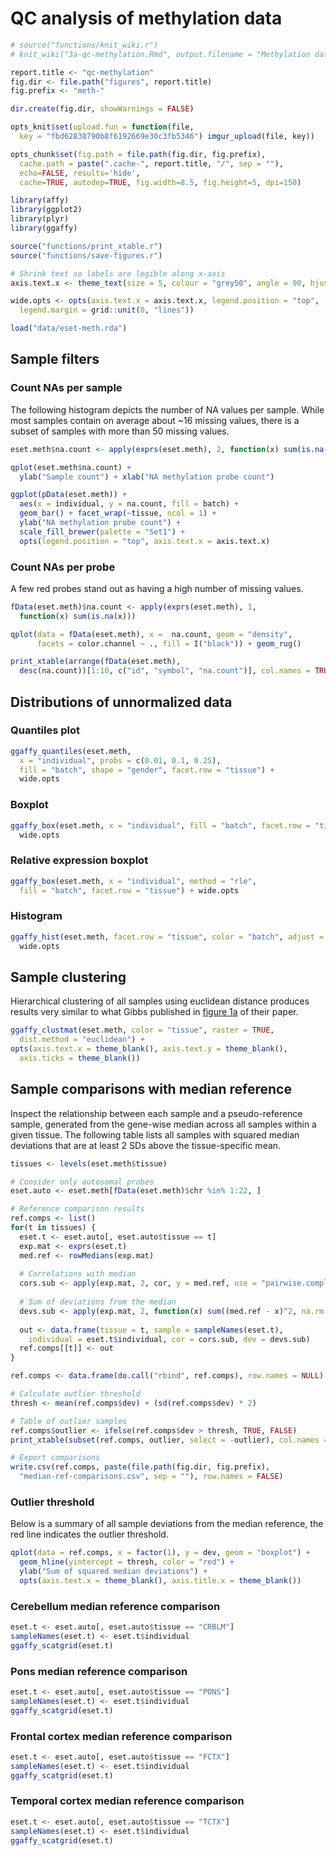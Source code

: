 # QC analysis of methylation data

```r
# source("functions/knit_wiki.r")
# knit_wiki("3a-qc-methylation.Rmd", output.filename = "Methylation data QC analysis")

report.title <- "qc-methylation"
fig.dir <- file.path("figures", report.title)
fig.prefix <- "meth-"

dir.create(fig.dir, showWarnings = FALSE)

opts_knit$set(upload.fun = function(file, 
  key = "fbd62838790b8f6192669e30c3fb5346") imgur_upload(file, key))

opts_chunk$set(fig.path = file.path(fig.dir, fig.prefix),
  cache.path = paste(".cache-", report.title, "/", sep = ""),
  echo=FALSE, results='hide',
  cache=TRUE, autodep=TRUE, fig.width=8.5, fig.height=5, dpi=150)
```

```r
library(affy)
library(ggplot2)
library(plyr)
library(ggaffy)

source("functions/print_xtable.r")
source("functions/save-figures.r")
```

```r
# Shrink text so labels are legible along x-axis
axis.text.x <- theme_text(size = 5, colour = "grey50", angle = 90, hjust = 1)

wide.opts <- opts(axis.text.x = axis.text.x, legend.position = "top",
  legend.margin = grid::unit(0, "lines"))
```


```r
load("data/eset-meth.rda")
```

## Sample filters

### Count NAs per sample
The following histogram depicts the number of NA values per sample. While most samples contain on average about ~16 missing values, there is a subset of samples with more than 50 missing values. 

```r
eset.meth$na.count <- apply(exprs(eset.meth), 2, function(x) sum(is.na(x)))

qplot(eset.meth$na.count) + 
  ylab("Sample count") + xlab("NA methylation probe count")
```

```r
ggplot(pData(eset.meth)) + 
  aes(x = individual, y = na.count, fill = batch) +
  geom_bar() + facet_wrap(~tissue, ncol = 1) +
  ylab("NA methylation probe count") +
  scale_fill_brewer(palette = "Set1") +
  opts(legend.position = "top", axis.text.x = axis.text.x)
```

### Count NAs per probe
A few red probes stand out as having a high number of missing values.

```r
fData(eset.meth)$na.count <- apply(exprs(eset.meth), 1, 
  function(x) sum(is.na(x)))

qplot(data = fData(eset.meth), x =  na.count, geom = "density",
      facets = color.channel ~ ., fill = I("black")) + geom_rug()
```

```r
print_xtable(arrange(fData(eset.meth), 
  desc(na.count))[1:10, c("id", "symbol", "na.count")], col.names = TRUE)
```


## Distributions of unnormalized data

### Quantiles plot
```r
ggaffy_quantiles(eset.meth,
  x = "individual", probs = c(0.01, 0.1, 0.25),
  fill = "batch", shape = "gender", facet.row = "tissue") +
  wide.opts
```

### Boxplot
```r
ggaffy_box(eset.meth, x = "individual", fill = "batch", facet.row = "tissue") +
  wide.opts
```

### Relative expression boxplot
```r
ggaffy_box(eset.meth, x = "individual", method = "rle",
  fill = "batch", facet.row = "tissue") + wide.opts
```

### Histogram
```r
ggaffy_hist(eset.meth, facet.row = "tissue", color = "batch", adjust = 0.5) +
  wide.opts
```

## Sample clustering
Hierarchical clustering of all samples using euclidean distance produces results very similar to what Gibbs published in [figure 1a](http://www.plosgenetics.org/article/info:doi/10.1371/journal.pgen.1000952?imageURI=info:doi/10.1371/journal.pgen.1000952.g001) of their paper.

```r
ggaffy_clustmat(eset.meth, color = "tissue", raster = TRUE, 
  dist.method = "euclidean") + 
opts(axis.text.x = theme_blank(), axis.text.y = theme_blank(),
  axis.ticks = theme_blank())
```

## Sample comparisons with median reference
Inspect the relationship between each sample and a pseudo-reference sample, generated from the gene-wise median across all samples within a given tissue. The following table lists all samples with squared median deviations that are at least 2 SDs above the tissue-specific mean. 

```r
tissues <- levels(eset.meth$tissue)

# Consider only autosomal probes
eset.auto <- eset.meth[fData(eset.meth)$chr %in% 1:22, ]

# Reference comparison results
ref.comps <- list()
for(t in tissues) {
  eset.t <- eset.auto[, eset.auto$tissue == t]
  exp.mat <- exprs(eset.t)
  med.ref <- rowMedians(exp.mat)
  
  # Correlations with median
  cors.sub <- apply(exp.mat, 2, cor, y = med.ref, use = "pairwise.complete")
  
  # Sum of deviations from the median
  devs.sub <- apply(exp.mat, 2, function(x) sum((med.ref - x)^2, na.rm = TRUE))
  
  out <- data.frame(tissue = t, sample = sampleNames(eset.t),
    individual = eset.t$individual, cor = cors.sub, dev = devs.sub)
  ref.comps[[t]] <- out
}

ref.comps <- data.frame(do.call("rbind", ref.comps), row.names = NULL)

# Calculate outlier threshold
thresh <- mean(ref.comps$dev) + (sd(ref.comps$dev) * 2)

# Table of outlier samples
ref.comps$outlier <- ifelse(ref.comps$dev > thresh, TRUE, FALSE)
print_xtable(subset(ref.comps, outlier, select = -outlier), col.names = TRUE)

# Export comparisons
write.csv(ref.comps, paste(file.path(fig.dir, fig.prefix), 
  "median-ref-comparisons.csv", sep = ""), row.names = FALSE)
```

### Outlier threshold
Below is a summary of all sample deviations from the median reference, the red line indicates the outlier threshold. 
```r
qplot(data = ref.comps, x = factor(1), y = dev, geom = "boxplot") +
  geom_hline(yintercept = thresh, color = "red") +
  ylab("Sum of squared median deviations") +
  opts(axis.text.x = theme_blank(), axis.title.x = theme_blank())

```


### Cerebellum median reference comparison
```r
eset.t <- eset.auto[, eset.auto$tissue == "CRBLM"]
sampleNames(eset.t) <- eset.t$individual
ggaffy_scatgrid(eset.t)
```

### Pons median reference comparison
```r
eset.t <- eset.auto[, eset.auto$tissue == "PONS"]
sampleNames(eset.t) <- eset.t$individual
ggaffy_scatgrid(eset.t)
```

### Frontal cortex median reference comparison
```r
eset.t <- eset.auto[, eset.auto$tissue == "FCTX"]
sampleNames(eset.t) <- eset.t$individual
ggaffy_scatgrid(eset.t)
```

### Temporal cortex median reference comparison
```r
eset.t <- eset.auto[, eset.auto$tissue == "TCTX"]
sampleNames(eset.t) <- eset.t$individual
ggaffy_scatgrid(eset.t)
```